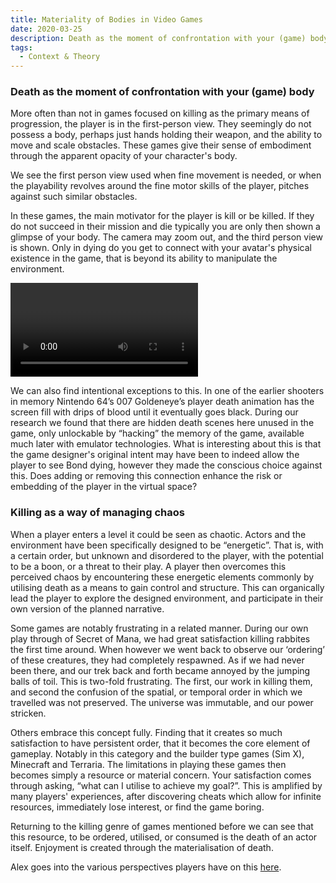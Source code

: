 ```yaml
---
title: Materiality of Bodies in Video Games
date: 2020-03-25
description: Death as the moment of confrontation with your (game) body
tags:
  - Context & Theory
---
```


### Death as the moment of confrontation with your (game) body

More often than not in games focused on killing as the primary means of progression, the player is in the first-person view. They seemingly do not possess a body, perhaps just hands holding their weapon, and the ability to move and scale obstacles. These games give their sense of embodiment through the apparent opacity of your character's body.

We see the first person view used when fine movement is needed, or when the playability revolves around the fine motor skills of the player, pitches against such similar obstacles.

In these games, the main motivator for the player is kill or be killed. If they do not succeed in their mission and die typically you are only then shown a glimpse of your body. The camera may zoom out, and the third person view is shown. Only in dying do you get to connect with your avatar's physical existence in the game, that is beyond its ability to manipulate the environment.


<Video
  videoSrcURL="https://www.youtube.com/embed/7X2xR7Cb_qQ?start=96"
  videoTitle="COD Blackops 4 death animation"
/>

We can also find intentional exceptions to this. In one of the earlier shooters in memory Nintendo 64’s 007 Goldeneye’s player death animation has the screen fill with drips of blood until it eventually goes black. During our research we found that there are hidden death scenes here unused in the game, only unlockable by “hacking” the memory of the game, available much later with emulator technologies. What is interesting about this is that the game designer's original intent may have been to indeed allow the player to see Bond dying, however they made the conscious choice against this. Does adding or removing this connection enhance the risk or embedding of the player in the virtual space?

### Killing as a way of managing chaos

When a player enters a level it could be seen as chaotic. Actors and the environment have been specifically designed to be “energetic”. That is, with a certain order, but unknown and disordered to the player, with the potential to be a boon, or a threat to their play. A player then overcomes this perceived chaos by encountering these energetic elements commonly by utilising death as a means to gain control and structure. This can organically lead the player to explore the designed environment, and participate in their own version of the planned narrative.

Some games are notably frustrating in a related manner. During our own play through of Secret of Mana, we had great satisfaction killing rabbites the first time around. When however we went back to observe our ‘ordering’ of these creatures, they had completely respawned. As if we had never been there, and our trek back and forth became annoyed by the jumping balls of toil. This is two-fold frustrating. The first, our work in killing them, and second the confusion of the spatial, or temporal order in which we travelled was not preserved. The universe was immutable, and our power stricken.

Others embrace this concept fully. Finding that it creates so much satisfaction to have persistent order, that it becomes the core element of gameplay. Notably in this category and the builder type games (Sim X), Minecraft and Terraria. The limitations in playing these games then becomes simply a resource or material concern. Your satisfaction comes through asking, “what can I utilise to achieve my goal?”. This is amplified by many players' experiences, after discovering cheats which allow for infinite resources, immediately lose interest, or find the game boring.

Returning to the killing genre of games mentioned before we can see that this resource, to be ordered, utilised, or consumed is the death of an actor itself. Enjoyment is created through the materialisation of death.

Alex goes into the various perspectives players have on this [here](a.link.to.a.page).
